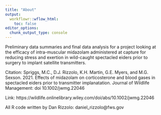 ```yaml
---
title: "About"
output:
  workflowr::wflow_html:
    toc: false
editor_options:
  chunk_output_type: console
---
```


Preliminary data summaries and final data analysis for a project looking at the efficacy of intra-muscular midazolam administered at capture for reducing stress and exertion in wild-caught spectacled eiders prior to surgery to implant satellite transmitters.

Citation:
Spriggs, M.C., D.J. Rizzolo, K.H. Martin, G.E. Myers, and M.G. Sexson. 2021. Effects of midazolam on corticosterone and blood gases in spectacled eiders prior to transmitter implanatation. Journal of Wildlife Management: doi 10.1002/jwmg.22046

Link:
https://wildlife.onlinelibrary.wiley.com/doi/abs/10.1002/jwmg.22046

All R code written by Dan Rizzolo: daniel_rizzolo@fws.gov
